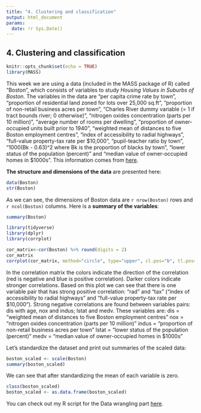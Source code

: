 ```yaml
---
title: "4. Clustering and classification"
output: html_document
params:
  date: !r Sys.Date()
---
```


## 4. Clustering and classification

```r
knitr::opts_chunk$set(echo = TRUE)
library(MASS)
```


This week we are using a data (included in the MASS package of R) called "Boston", which consists of variables to study *Housing Values in Suburbs of Boston*. The variables in the data are "per capita crime rate by town", "proportion of residential land zoned for lots over 25,000 sq.ft", "proportion of non-retail business acres per town", "Charles River dummy variable (= 1 if tract bounds river; 0 otherwise)", "nitrogen oxides concentration (parts per 10 million)", "average number of rooms per dwelling", "proportion of owner-occupied units built prior to 1940", "weighted mean of distances to five Boston employment centres", "index of accessibility to radial highways", "full-value property-tax rate per \$10,000", "pupil-teacher ratio by town", "1000(Bk - 0.63)^2 where Bk is the proportion of blacks by town", "lower status of the population (percent)" and "median value of owner-occupied homes in \$1000s". This information comes from [here](https://stat.ethz.ch/R-manual/R-devel/library/MASS/html/Boston.html).
  

**The structure and dimensions of the data** are presented here:  

```r
data(Boston)
str(Boston)
```


As we can see, the dimensions of Boston data are `r nrow(Boston)` rows and `r ncol(Boston)` columns.
Here is a **summary of the variables**:


```r
summary(Boston)
```

```r
library(tidyverse)
library(dplyr)
library(corrplot)
```

```r
cor_matrix<-cor(Boston) %>% round(digits = 2)
cor_matrix
corrplot(cor_matrix, method="circle", type="upper", cl.pos="b", tl.pos="d", tl.cex = 0.6)
```

In the correlation matrix the colors indicate the direction of the correlation (red is negative and blue is positive correlation). Darker colors indicate stronger correlations. Based on this plot we can see that there is one variable pair that has strong positive correlation: "rad" and "tax" ("index of accessibility to radial highways" and "full-value property-tax rate per \$10,000"). Strong negative correlations are found between variables pairs: dis with age, nox and indus; lstat and medv. These variables are:
dis = "weighted mean of distances to five Boston employment centres"
nox = "nitrogen oxides concentration (parts per 10 million)"
indus = "proportion of non-retail business acres per town"
lstat = "lower status of the population (percent)"
medv = "median value of owner-occupied homes in \$1000s"

 
Let's standardize the dataset and print out summaries of the scaled data:

```r
boston_scaled <- scale(Boston)
summary(boston_scaled)
```

We can see that after standardizing the mean of each variable is zero. 

```r
class(boston_scaled)
boston_scaled <- as.data.frame(boston_scaled)
```



You can check out my R script for the Data wrangling part [here](https://github.com/MikkoPatronen/IODS-project/blob/master/data/create_alc.R).
